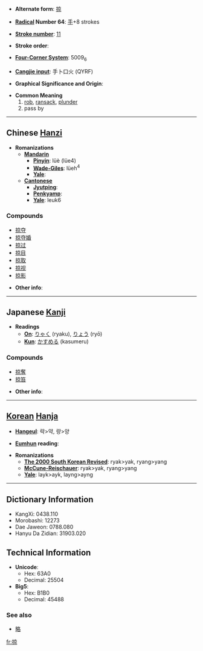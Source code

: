 * '''Alternate form''': [[掠]]

* '''[[Wiktionary:Chinese radical index| Radical]] Number 64''': [[Wiktionary:Chinese radical index 手|手]]+8 strokes

* '''[[Wiktionary:Chinese total strokes index|Stroke number]]''': [[Wiktionary:Chinese total strokes index 11|11]]

* '''Stroke order''': 

* '''[[Wiktionary:Chinese four corner index|Four-Corner System]]''': 5009<sub>6</sub>

* '''[[Wiktionary:Chinese Cangjie index|Cangjie input]]''': 手卜口火 (QYRF)

* '''Graphical Significance and Origin''': 

* '''Common Meaning'''
*# [[rob]], [[ransack]], [[plunder]]
*# pass by

----

== Chinese [[Hanzi]] ==

* '''Romanizations'''
** '''[[Mandarin]]'''
*** '''[[Pinyin]]''': lüè (lüe4)
*** '''[[Wade-Giles]]''': lüeh<sup>4</sup>
*** '''[[Yale]]''': 
** '''[[Cantonese]]'''
*** '''[[Jyutping]]''':
*** '''[[Penkyamp]]''': 
*** '''[[Yale]]''': leuk6

===Compounds===
*[[掠夺]]
*[[掠夺婚]]
*[[掠过]]
*[[掠目]]
*[[掠取]]
*[[掠视]]
*[[掠影]]

* '''Other info''': 

----

== Japanese [[Kanji]] ==

* '''Readings'''
** '''[[On]]''': [[りゃく]] (ryaku), [[りょう]] (ryō)
** '''[[Kun]]''': [[かすめる]] (kasumeru)

===Compounds===
*[[掠奪]]
*[[掠笞]]

* '''Other info''':  

----

== [[Korean]] [[Hanja]] ==

* '''[[Hangeul]]''': 략>약, 량>양

* '''[[Eumhun]] reading''': 

* '''Romanizations'''
** '''[[The 2000 South Korean Revised Romanization|The 2000 South Korean Revised]]''': ryak>yak, ryang>yang
** '''[[McCune-Reischauer]]''': ryak>yak, ryang>yang
** '''[[Yale]]''': layk>ayk, layng>ayng

----

== Dictionary Information ==

* KangXi: 0438.110
* Morobashi: 12273
* Dae Jaweon: 0788.080
* Hanyu Da Zidian: 31903.020

== Technical Information ==

* '''Unicode''':
** Hex: 63A0
** Decimal: 25504
* '''Big5''':
** Hex: B1B0
** Decimal: 45488

===See also===
*[[略]]

[[fr:掠]]